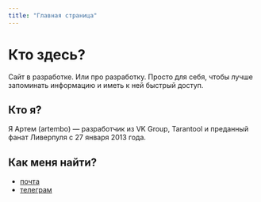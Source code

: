 ```yaml
---
title: "Главная страница"
---
```


# Кто здесь?

Сайт в разработке. Или про разработку.
Просто для себя, чтобы лучше запоминать информацию и иметь к ней быстрый доступ.

## Кто я?

Я Артем (artembo) — разработчик из VK Group, Tarantool и преданный фанат Ливерпуля с 27 января 2013 года.

## Как меня найти?

- [почта](mailto:artembo@me.com)
- [телеграм](https://telegram.me/artembo)

